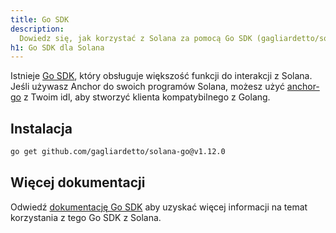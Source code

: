 ```yaml
---
title: Go SDK
description:
  Dowiedz się, jak korzystać z Solana za pomocą Go SDK (gagliardetto/solana-go).
h1: Go SDK dla Solana
---
```


Istnieje [Go SDK](https://github.com/gagliardetto/solana-go), który obsługuje
większość funkcji do interakcji z Solana. Jeśli używasz Anchor do swoich
programów Solana, możesz użyć
[anchor-go](https://github.com/gagliardetto/anchor-go) z Twoim idl, aby stworzyć
klienta kompatybilnego z Golang.

## Instalacja

```bash title="Terminal"
go get github.com/gagliardetto/solana-go@v1.12.0
```

## Więcej dokumentacji

Odwiedź
[dokumentację Go SDK](https://github.com/gagliardetto/solana-go?tab=readme-ov-file#installation)
aby uzyskać więcej informacji na temat korzystania z tego Go SDK z Solana.
